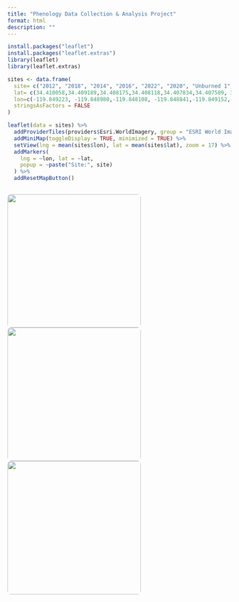 ```yaml
---
title: "Phenology Data Collection & Analysis Project"
format: html
description: ""
---
```


```r
install.packages("leaflet")
install.packages("leaflet.extras")
library(leaflet)
library(leaflet.extras)

sites <- data.frame(
  site= c("2012", "2018", "2014", "2016", "2022", "2020", "Unburned 1","Unburned 2"),
  lat= c(34.410058,34.409189,34.408175,34.408118,34.407834,34.407589, 34.407325, 34.407404),
  lon=c(-119.849223, -119.848980,-119.848108, -119.848841,-119.849152,-119.848425, -119.849223, -119.846825),
  stringsAsFactors = FALSE
)

leaflet(data = sites) %>%
  addProviderTiles(providers$Esri.WorldImagery, group = "ESRI World Imagery") %>%
  addMiniMap(toggleDisplay = TRUE, minimized = TRUE) %>%
  setView(lng = mean(sites$lon), lat = mean(sites$lat), zoom = 17) %>%
  addMarkers(
    lng = ~lon, lat = ~lat,
    popup = ~paste("Site:", site)
  ) %>%
  addResetMapButton()
```

::: {style="display: flex; flex-wrap: wrap; gap: 10px; justify-content: center;"}
<img src="../images/lagflo.jpeg" style="width: 300px; border-radius: 8px;"/> <img src="../images/lagflo2.jpeg" style="width: 300px; border-radius: 8px;"/> <img src="../images/lagflo3.jpeg" style="width: 300px; border-radius: 8px;"/>
:::

